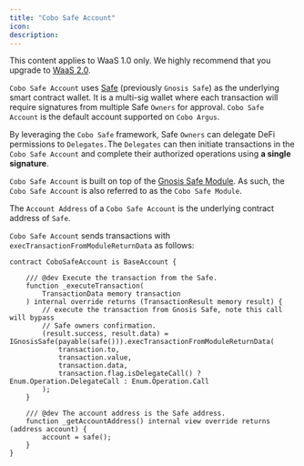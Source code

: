 ```yaml
---
title: "Cobo Safe Account"
icon: 
description: 
---
```

<Note>This content applies to WaaS 1.0 only. We highly recommend that you upgrade to [WaaS 2.0](/v2/guides/overview/introduction).</Note>

`Cobo Safe Account` uses [Safe](https://safe.global/) (previously `Gnosis Safe`) as the underlying smart contract wallet. It is a multi-sig wallet where each transaction will require signatures from multiple Safe `Owners` for approval. `Cobo Safe Account` is the default account supported on `Cobo Argus`.

By leveraging the `Cobo Safe` framework, Safe `Owners` can delegate DeFi permissions to `Delegates.`The `Delegates` can then initiate transactions in the `Cobo Safe Account` and complete their authorized operations using **a single signature**.

`Cobo Safe Account` is built on top of the [Gnosis Safe Module](https://docs.safe.global/learn/safe-core/safe-core-protocol/modules-1). As such, the `Cobo Safe Account` is also referred to as the `Cobo Safe Module`.

The `Account Address` of a `Cobo Safe Account` is the underlying contract address of `Safe`.

`Cobo Safe Account` sends transactions with `execTransactionFromModuleReturnData` as follows: &#x20;

```solidity
contract CoboSafeAccount is BaseAccount {

    /// @dev Execute the transaction from the Safe.
    function _executeTransaction(
        TransactionData memory transaction
    ) internal override returns (TransactionResult memory result) {
        // execute the transaction from Gnosis Safe, note this call will bypass
        // Safe owners confirmation.
        (result.success, result.data) = IGnosisSafe(payable(safe())).execTransactionFromModuleReturnData(
            transaction.to,
            transaction.value,
            transaction.data,
            transaction.flag.isDelegateCall() ? Enum.Operation.DelegateCall : Enum.Operation.Call
        );
    }

    /// @dev The account address is the Safe address.
    function _getAccountAddress() internal view override returns (address account) {
        account = safe();
    }
}
```
